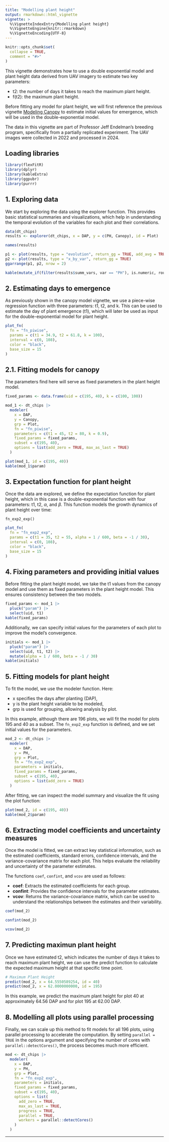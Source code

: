 ```yaml
---
title: "Modelling plant height"
output: rmarkdown::html_vignette
vignette: >
  %\VignetteIndexEntry{Modelling plant height}
  %\VignetteEngine{knitr::rmarkdown}
  %\VignetteEncoding{UTF-8}
---
```


```r
knitr::opts_chunk$set(
  collapse = TRUE,
  comment = "#>"
)
```

This vignette demonstrates how to use a double exponential model and 
plant height data derived from UAV imagery to estimate two key parameters:

* t2: the number of days it takes to reach the maximum plant height.
* f(t2): the maximum plant height.

Before fitting any model for plant height, we will first reference the previous 
vignette  [Modeling Canopy](https://apariciojohan.github.io/flexFitR/articles/canopy-model.html)
to estimate initial values for emergence, which will be used in the double-exponential model.

The data in this vignette are part of Professor Jeff Endelman's breeding program,
specifically from a partially replicated experiment. The UAV images were collected
in 2022 and processed in 2024.

## Loading libraries

```r
library(flexFitR)
library(dplyr)
library(kableExtra)
library(ggpubr)
library(purrr)
```

## 1. Exploring data

We start by exploring the data using the explorer function. This provides basic statistical summaries and visualizations, which help in understanding the temporal evolution of the variables for each plot and their correlations.

```r
data(dt_chips)
results <- explorer(dt_chips, x = DAP, y = c(PH, Canopy), id = Plot)
```

```r
names(results)
```

```r
p1 <- plot(results, type = "evolution", return_gg = TRUE, add_avg = TRUE)
p2 <- plot(results, type = "x_by_var", return_gg = TRUE)
ggarrange(p1, p2, nrow = 2)
```
```r
kable(mutate_if(filter(results$summ_vars, var == "PH"), is.numeric, round, 2))
```


## 2. Estimating days to emergence

As previously shown in the canopy model vignette, we use a piece-wise regression function with three parameters: t1, t2, and k. This can be used to estimate the day of plant emergence (t1), which will later be used as input for the double-exponential model for plant height.

\begin{equation}
f(t; t_1, t_2, k) =
  \begin{cases}
0 & \text{if } t < t_1 \\
\dfrac{k}{t_2 - t_1} \cdot (t - t_1) & \text{if } t_1 \leq t \leq t_2 \\
k & \text{if } t > t_2
\end{cases}
\end{equation}

```r
plot_fn(
  fn = "fn_piwise",
  params = c(t1 = 34.9, t2 = 61.8, k = 100),
  interval = c(0, 108),
  color = "black",
  base_size = 15
)
```


## 2.1. Fitting models for canopy

The parameters find here will serve as fixed parameters in the plant height model.

```r
fixed_params <- data.frame(uid = c(195, 40), k = c(100, 100))
```

```r
mod_1 <- dt_chips |>
  modeler(
    x = DAP,
    y = Canopy,
    grp = Plot,
    fn = "fn_piwise",
    parameters = c(t1 = 45, t2 = 80, k = 0.9),
    fixed_params = fixed_params,
    subset = c(195, 40),
    options = list(add_zero = TRUE, max_as_last = TRUE)
  )
```

```r
plot(mod_1, id = c(195, 40))
kable(mod_1$param)
```

## 3. Expectation function for plant height 

Once the data are explored, we define the expectation function for plant height, 
which in this case is a double-exponential function with four parameters: 
t1, t2, $\alpha$, and $\beta$. This function models the growth dynamics of plant height over time:

`fn_exp2_exp()`

\begin{equation}
f(t; t_1, t_2, \alpha, \beta) =
\begin{cases}
0 & \text{if } t < t_1 \\
e^{\alpha \cdot (t - t_1)^2} - 1 & \text{if } t_1 \leq t \leq t_2 \\
\left(e^{\alpha \cdot (t_2 - t_1)^2} - 1\right) \cdot e^{\beta \cdot (t - t_2)} & \text{if } t > t_2
\end{cases}
\end{equation}

```r
plot_fn(
  fn = "fn_exp2_exp",
  params = c(t1 = 35, t2 = 55, alpha = 1 / 600, beta = -1 / 30),
  interval = c(0, 108),
  color = "black",
  base_size = 15
)
```

## 4. Fixing parameters and providing initial values

Before fitting the plant height model, we take the t1 values from the canopy model
and use them as fixed parameters in the plant height model. This ensures consistency between the two models.

```r
fixed_params <- mod_1 |>
  pluck("param") |>
  select(uid, t1)
kable(fixed_params)
```

Additionally, we can specify initial values for the parameters of each plot to improve the model's convergence.

```r
initials <- mod_1 |>
  pluck("param") |>
  select(uid, t1, t2) |>
  mutate(alpha = 1 / 600, beta = -1 / 30)
kable(initials)
```

## 5. Fitting models for plant height

To fit the model, we use the modeler function. Here:

* x specifies the days after planting (DAP),
* y is the plant height variable to be modeled,
* grp is used for grouping, allowing analysis by plot.

In this example, although there are 196 plots, we will fit the model for plots 195 and 40 as a subset.
The `fn_exp2_exp` function is defined, and we set initial values for the parameters.

```r
mod_2 <- dt_chips |>
  modeler(
    x = DAP,
    y = PH,
    grp = Plot,
    fn = "fn_exp2_exp",
    parameters = initials,
    fixed_params = fixed_params,
    subset = c(195, 40),
    options = list(add_zero = TRUE)
  )
```

After fitting, we can inspect the model summary and visualize the fit using the plot function:

```r
plot(mod_2, id = c(195, 40))
kable(mod_2$param)
```


## 6. Extracting model coefficients and uncertainty measures

Once the model is fitted, we can extract key statistical information, such as the
estimated coefficients, standard errors, confidence intervals, and the 
variance-covariance matrix for each plot. This helps evaluate the reliability and
uncertainty of the parameter estimates.

The functions `coef`, `confint`, and `vcov` are used as follows:

* **coef**: Extracts the estimated coefficients for each group.
* **confint**: Provides the confidence intervals for the parameter estimates.
* **vcov**: Returns the variance-covariance matrix, which can be used to understand 
the relationships between the estimates and their variability.

```r
coef(mod_2)
```
```r
confint(mod_2)
```

```r
vcov(mod_2)
```

## 7. Predicting maximun plant height

Once we have estimated t2, which indicates the number of days it takes to reach
maximum plant height, we can use the predict function to calculate the expected 
maximum height at that specific time point.

```r
# Maximum Plant Height
predict(mod_2, x = 64.5550589254, id = 40)
predict(mod_2, x = 62.0000000000, id = 195)
```
In this example, we predict the maximum plant height for plot 40 at approximately 64.56 DAP
and for plot 195 at 62.00 DAP.

## 8. Modelling all plots using parallel processing

Finally, we can scale up this method to fit models for all 196 plots,
using parallel processing to accelerate the computation. By setting
`parallel = TRUE` in the options argument and specifying the number of cores 
with `parallel::detectCores()`, the process becomes much more efficient.

```r
mod <- dt_chips |>
  modeler(
    x = DAP,
    y = PH,
    grp = Plot,
    fn = "fn_exp2_exp",
    parameters = initials,
    fixed_params = fixed_params,
    subset = c(195, 40),
    options = list(
      add_zero = TRUE,
      max_as_last = TRUE,
      progress = TRUE,
      parallel = TRUE,
      workers = parallel::detectCores()
    )
  )
```

<hr>
